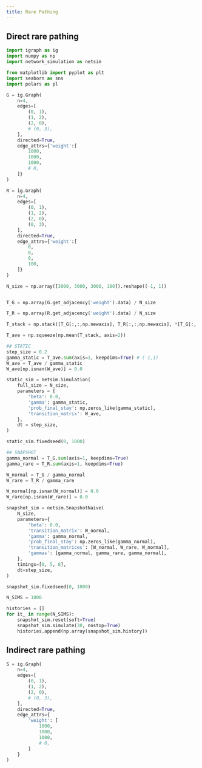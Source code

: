 ```yaml
---
title: Rare Pathing
---
```


## Direct rare pathing
```python
import igraph as ig
import numpy as np
import network_simulation as netsim

from matplotlib import pyplot as plt
import seaborn as sns
import polars as pl
```

```python

G = ig.Graph(
    n=4, 
    edges=[
        (0, 1),
        (1, 2),
        (2, 0),
        # (0, 3),
    ], 
    directed=True, 
    edge_attrs={'weight':[
        1000,
        1000,
        1000,
        # 0,
    ]}
)

R = ig.Graph(
    n=4, 
    edges=[
        (0, 1),
        (1, 2),
        (2, 0),
        (0, 3),
    ], 
    directed=True, 
    edge_attrs={'weight':[
        0,
        0,
        0,
        100,
    ]}
)
```

```python
N_size = np.array([3000, 3000, 3000, 100]).reshape((-1, 1))


T_G = np.array(G.get_adjacency('weight').data) / N_size

T_R = np.array(R.get_adjacency('weight').data) / N_size

T_stack = np.stack([T_G[:,:,np.newaxis], T_R[:,:,np.newaxis], *[T_G[:,:,np.newaxis] for _ in range(998)]], axis=2)

T_ave = np.squeeze(np.mean(T_stack, axis=2))
```

```python
## STATIC
step_size = 0.2
gamma_static = T_ave.sum(axis=1, keepdims=True) # (-1,1)
W_ave = T_ave / gamma_static
W_ave[np.isnan(W_ave)] = 0.0

static_sim = netsim.Simulation(
    full_size = N_size,
    parameters = {
        'beta': 0.0,
        'gamma': gamma_static,
        'prob_final_stay': np.zeros_like(gamma_static),
        'transition_matrix': W_ave,
    },
    dt = step_size,
)

static_sim.fixedseed(0, 1000)
```

```python
## SNAPSHOT
gamma_normal = T_G.sum(axis=1, keepdims=True)
gamma_rare = T_R.sum(axis=1, keepdims=True)

W_normal = T_G / gamma_normal
W_rare = T_R / gamma_rare

W_normal[np.isnan(W_normal)] = 0.0
W_rare[np.isnan(W_rare)] = 0.0

snapshot_sim = netsim.SnapshotNaive(
    N_size, 
    parameters={
        'beta': 0.0,
        'transition_matrix': W_normal,
        'gamma': gamma_normal,
        'prob_final_stay': np.zeros_like(gamma_normal),
        'transition_matrices': [W_normal, W_rare, W_normal],
        'gammas': [gamma_normal, gamma_rare, gamma_normal],
    },
    timings=[0, 5, 8],
    dt=step_size,
)

snapshot_sim.fixedseed(0, 1000)
```

```python
N_SIMS = 1000

histories = []
for it_ in range(N_SIMS):
    snapshot_sim.reset(soft=True)
    snapshot_sim.simulate(30, nostop=True)
    histories.append(np.array(snapshot_sim.history))
```


## Indirect rare pathing

```python
S = ig.Graph(
    n=4, 
    edges=[
        (0, 1),
        (1, 2),
        (2, 0),
        # (0, 3),
    ], 
    directed=True, 
    edge_attrs={
        'weight': [
            1000,
            1000,
            1000,
            # 0,
        ]
    }
)
```